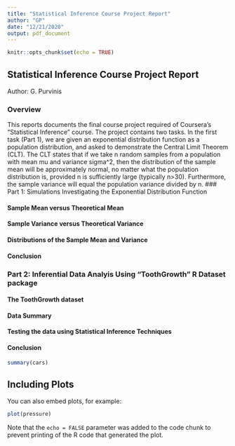```yaml
---
title: "Statistical Inference Course Project Report"
author: "GP"
date: "12/21/2020"
output: pdf_document
---
```


```r
knitr::opts_chunk$set(echo = TRUE)
```

## Statistical Inference Course Project Report
Author: G. Purvinis

### Overview
This reports documents the final course project required of Coursera's "Statistical Inference" course. The project contains two tasks. In the first task (Part 1), we are given an exponential distribution function as a population distribution, and asked to demonstrate the Central Limit Theorem (CLT). The CLT states that if we take n random samples from a population with mean mu and variance sigma^2, then the distribution of the sample mean will be approximately normal, no matter what the population distribution is, provided n is sufficiently large (typically n>30). Furthermore, the sample variance will equal the population variance divided by n.
### Part 1: Simulations Investigating the Exponential Distribution Function

#### Sample Mean versus Theoretical Mean

#### Sample Variance versus Theoretical Variance

#### Distributions of the Sample Mean and Variance

#### Conclusion

### Part 2: Inferential Data Analyis Using "ToothGrowth" R Dataset package

#### The ToothGrowth dataset

#### Data Summary

#### Testing the data using Statistical Inference Techniques

#### Conclusion



```r
summary(cars)
```

## Including Plots

You can also embed plots, for example:

```r
plot(pressure)
```

Note that the `echo = FALSE` parameter was added to the code chunk to prevent printing of the R code that generated the plot.
